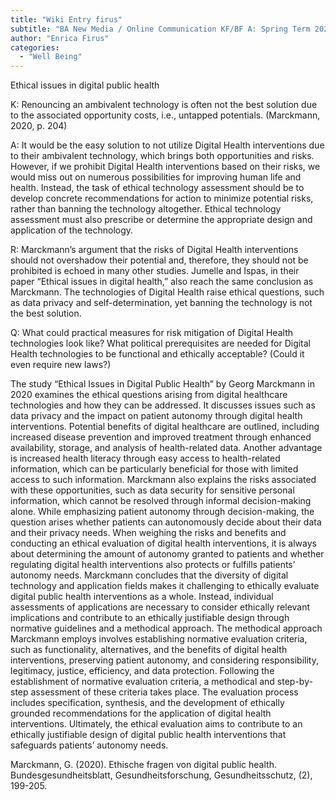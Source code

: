 ```yaml
---
title: "Wiki Entry firus"
subtitle: "BA New Media / Online Communication KF/BF A: Spring Term 2023"
author: "Enrica Firus"
categories:
  - "Well Being"
---
```


Ethical issues in digital public health

K: Renouncing an ambivalent technology is often not the best solution due to the associated opportunity costs, i.e., untapped potentials. (Marckmann, 2020, p. 204)

A: It would be the easy solution to not utilize Digital Health interventions due to their ambivalent technology, which brings both opportunities and risks. However, if we prohibit Digital Health interventions based on their risks, we would miss out on numerous possibilities for improving human life and health. Instead, the task of ethical technology assessment should be to develop concrete recommendations for action to minimize potential risks, rather than banning the technology altogether. Ethical technology assessment must also prescribe or determine the appropriate design and application of the technology.

R: Marckmann's argument that the risks of Digital Health interventions should not overshadow their potential and, therefore, they should not be prohibited is echoed in many other studies. Jumelle and Ispas, in their paper "Ethical issues in digital health," also reach the same conclusion as Marckmann. The technologies of Digital Health raise ethical questions, such as data privacy and self-determination, yet banning the technology is not the best solution.

Q: What could practical measures for risk mitigation of Digital Health technologies look like? What political prerequisites are needed for Digital Health technologies to be functional and ethically acceptable? (Could it even require new laws?)

The study "Ethical Issues in Digital Public Health" by Georg Marckmann in 2020 examines the ethical questions arising from digital healthcare technologies and how they can be addressed. It discusses issues such as data privacy and the impact on patient autonomy through digital health interventions. Potential benefits of digital healthcare are outlined, including increased disease prevention and improved treatment through enhanced availability, storage, and analysis of health-related data. Another advantage is increased health literacy through easy access to health-related information, which can be particularly beneficial for those with limited access to such information. Marckmann also explains the risks associated with these opportunities, such as data security for sensitive personal information, which cannot be resolved through informal decision-making alone. While emphasizing patient autonomy through decision-making, the question arises whether patients can autonomously decide about their data and their privacy needs. When weighing the risks and benefits and conducting an ethical evaluation of digital health interventions, it is always about determining the amount of autonomy granted to patients and whether regulating digital health interventions also protects or fulfills patients' autonomy needs. Marckmann concludes that the diversity of digital technology and application fields makes it challenging to ethically evaluate digital public health interventions as a whole. Instead, individual assessments of applications are necessary to consider ethically relevant implications and contribute to an ethically justifiable design through normative guidelines and a methodical approach. The methodical approach Marckmann employs involves establishing normative evaluation criteria, such as functionality, alternatives, and the benefits of digital health interventions, preserving patient autonomy, and considering responsibility, legitimacy, justice, efficiency, and data protection. Following the establishment of normative evaluation criteria, a methodical and step-by-step assessment of these criteria takes place. The evaluation process includes specification, synthesis, and the development of ethically grounded recommendations for the application of digital health interventions. Ultimately, the ethical evaluation aims to contribute to an ethically justifiable design of digital public health interventions that safeguards patients' autonomy needs.

Marckmann, G. (2020). Ethische fragen von digital public health. Bundesgesundheitsblatt, Gesundheitsforschung, Gesundheitsschutz, (2), 199-205.
